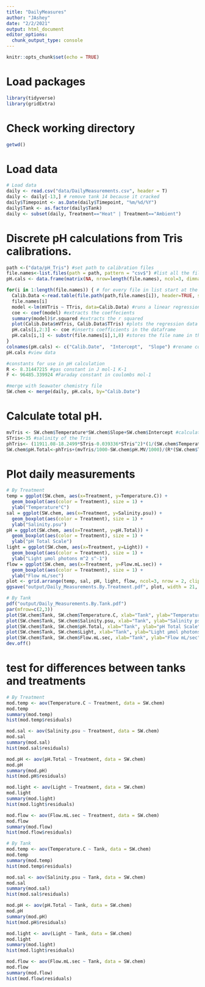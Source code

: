 ```yaml
---
title: "DailyMeasures"
author: "JAshey"
date: "2/2/2021"
output: html_document
editor_options: 
  chunk_output_type: console
---
```


```r
knitr::opts_chunk$set(echo = TRUE)
```

# Load packages
```r
library(tidyverse)
library(gridExtra)
```

# Check working directory
```r
getwd() 
```

# Load data
```r
# Load data
daily <- read.csv("data/DailyMeasurements.csv", header = T)
daily <- daily[-13,] # remove tank 14 because it cracked 
daily$Timepoint <- as.Date(daily$Timepoint, "%m/%d/%Y")
daily$Tank <- as.factor(daily$Tank)
daily <- subset(daily, Treatment=="Heat" | Treatment=="Ambient")
```

# Discrete pH calculations from Tris calibrations.
```r
path <-("data/pH_Tris") #set path to calibration files
file.names<-list.files(path = path, pattern = "csv$") #list all the file names in the folder to get only get the csv files
pH.cals <- data.frame(matrix(NA, nrow=length(file.names), ncol=3, dimnames=list(file.names,c("Date", "Intercept", "Slope")))) #generate a 3 column dataframe with specific column names

for(i in 1:length(file.names)) { # for every file in list start at the first and run this following function
  Calib.Data <-read.table(file.path(path,file.names[i]), header=TRUE, sep=",", na.string="NA", as.is=TRUE) #reads in the data files
  file.names[i]
  model <-lm(mVTris ~ TTris, data=Calib.Data) #runs a linear regression of mV as a function of temperature
  coe <- coef(model) #extracts the coeffecients
  summary(model)$r.squared #extracts the r squared
  plot(Calib.Data$mVTris, Calib.Data$TTris) #plots the regression data
  pH.cals[i,2:3] <- coe #inserts coefficients in the dataframe
  pH.cals[i,1] <- substr(file.names[i],1,8) #stores the file name in the Date column
}
colnames(pH.cals) <- c("Calib.Date",  "Intercept",  "Slope") #rename columns
pH.cals #view data

#constants for use in pH calculation 
R <- 8.31447215 #gas constant in J mol-1 K-1 
F <- 96485.339924 #Faraday constant in coulombs mol-1

#merge with Seawater chemistry file
SW.chem <- merge(daily, pH.cals, by="Calib.Date")
```

# Calculate total pH. 
```r
mvTris <- SW.chem$Temperature*SW.chem$Slope+SW.chem$Intercept #calculate the mV of the tris standard using the temperature mv relationships in the measured standard curves 
STris<-35 #salinity of the Tris
phTris<- (11911.08-18.2499*STris-0.039336*STris^2)*(1/(SW.chem$Temperature+273.15))-366.27059+ 0.53993607*STris+0.00016329*STris^2+(64.52243-0.084041*STris)*log(SW.chem$Temperature+273.15)-0.11149858*(SW.chem$Temperature+273.15) #calculate the pH of the tris (Dickson A. G., Sabine C. L. and Christian J. R., SOP 6a)
SW.chem$pH.Total<-phTris+(mvTris/1000-SW.chem$pH.MV/1000)/(R*(SW.chem$Temperature+273.15)*log(10)/F) #calculate the pH on the total scale (Dickson A. G., Sabine C. L. and Christian J. R., SOP 6a)
```

# Plot daily measurements 
```r
# By Treatment
temp = ggplot(SW.chem, aes(x=Treatment, y=Temperature.C)) +
  geom_boxplot(aes(color = Treatment), size = 1) +
  ylab("Temperature°C")
sal = ggplot(SW.chem, aes(x=Treatment, y=Salinity.psu)) +
  geom_boxplot(aes(color = Treatment), size = 1) +
  ylab("Salinity.psu")
pH = ggplot(SW.chem, aes(x=Treatment, y=pH.Total)) +
  geom_boxplot(aes(color = Treatment), size = 1) +
  ylab("pH Total Scale")
light = ggplot(SW.chem, aes(x=Treatment, y=Light)) +
  geom_boxplot(aes(color = Treatment), size = 1) +
  ylab("Light µmol photons m^2 s^-1")
flow = ggplot(SW.chem, aes(x=Treatment, y=Flow.mL.sec)) +
  geom_boxplot(aes(color = Treatment), size = 1) +
  ylab("Flow mL/sec")
plot <- grid.arrange(temp, sal, pH, light, flow, ncol=3, nrow = 2, clip="off")
ggsave("output/Daily_Measurements.By.Treatment.pdf", plot, width = 21, height = 21, units = c("in"))

# By Tank
pdf("output/Daily_Measurements.By.Tank.pdf")
par(mfrow=c(2,3))
plot(SW.chem$Tank, SW.chem$Temperature.C, xlab="Tank", ylab="Temperature°C", ylim = c(3.5,12), las = 2)
plot(SW.chem$Tank, SW.chem$Salinity.psu, xlab="Tank", ylab="Salinity psu", ylim = c(29,34), las = 2)
plot(SW.chem$Tank, SW.chem$pH.Total, xlab="Tank", ylab="pH Total Scale", ylim = c(8.05,8.4), las = 2)
plot(SW.chem$Tank, SW.chem$Light, xlab="Tank", ylab="Light µmol photons m^2 s^-1", ylim=c(50,150),las=2)
plot(SW.chem$Tank, SW.chem$Flow.mL.sec, xlab="Tank", ylab="Flow mL/sec", ylim=c(2,175),las=2)
dev.off()
```

# test for differences between tanks and treatments
```r
# By Treatment
mod.temp <- aov(Temperature.C ~ Treatment, data = SW.chem)
mod.temp
summary(mod.temp)
hist(mod.temp$residuals)

mod.sal <- aov(Salinity.psu ~ Treatment, data = SW.chem)
mod.sal
summary(mod.sal)
hist(mod.sal$residuals)

mod.pH <- aov(pH.Total ~ Treatment, data = SW.chem)
mod.pH
summary(mod.pH)
hist(mod.pH$residuals)

mod.light <- aov(Light ~ Treatment, data = SW.chem)
mod.light
summary(mod.light)
hist(mod.light$residuals)

mod.flow <- aov(Flow.mL.sec ~ Treatment, data = SW.chem)
mod.flow
summary(mod.flow)
hist(mod.flow$residuals)

# By Tank
mod.temp <- aov(Temperature.C ~ Tank, data = SW.chem)
mod.temp
summary(mod.temp)
hist(mod.temp$residuals)

mod.sal <- aov(Salinity.psu ~ Tank, data = SW.chem)
mod.sal
summary(mod.sal)
hist(mod.sal$residuals)

mod.pH <- aov(pH.Total ~ Tank, data = SW.chem)
mod.pH
summary(mod.pH)
hist(mod.pH$residuals)

mod.light <- aov(Light ~ Tank, data = SW.chem)
mod.light
summary(mod.light)
hist(mod.light$residuals)

mod.flow <- aov(Flow.mL.sec ~ Tank, data = SW.chem)
mod.flow
summary(mod.flow)
hist(mod.flow$residuals)
```